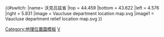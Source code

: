 {{#switch:{{{1}}}
|name= 沃克吕兹省
|top = 44.459
|bottom = 43.622
|left = 4.576
|right = 5.831
|image = Vaucluse department location map.svg
|image1 = Vaucluse department relief location map.svg
}}<noinclude>{{Location map/Info}}
[[Category:地理位置圖模板]]
[[Category:法国各省地理位置图模板|V]]
</noinclude>